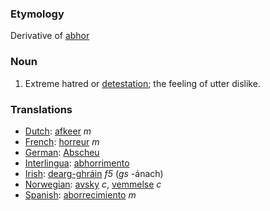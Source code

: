 ===Etymology===
Derivative of [[abhor]]
===Noun===
#Extreme hatred or [[detestation]]; the feeling of utter dislike.

===Translations===
*[[Dutch]]: [[afkeer]] ''m''
*[[French]]: [[horreur]] ''m''
*[[German]]: [[Abscheu]]
*[[Interlingua]]: [[abhorrimento]]
*[[Irish]]: [[dearg-ghráin]] ''f5'' (''gs'' -ánach)
*[[Norwegian]]: [[avsky]] ''c'', [[vemmelse]] ''c''
*[[Spanish]]: [[aborrecimiento]] ''m''